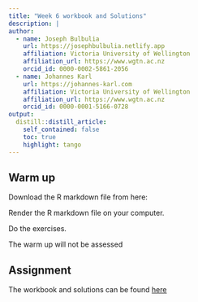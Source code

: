 ```yaml
---
title: "Week 6 workbook and Solutions"
description: |
author:
  - name: Joseph Bulbulia
    url: https://josephbulbulia.netlify.app
    affiliation: Victoria University of Wellington
    affiliation_url: https://www.wgtn.ac.nz
    orcid_id: 0000-0002-5861-2056
  - name: Johannes Karl 
    url: https://johannes-karl.com
    affiliation: Victoria University of Wellington
    affiliation_url: https://www.wgtn.ac.nz
    orcid_id: 0000-0001-5166-0728
output:
  distill::distill_article:
    self_contained: false
    toc: true
    highlight: tango
---
```



## Warm up

Download the R markdown file from here:

Render the R markdown file on your computer. 

Do the exercises. 

The warm up will not be assessed

## Assignment


The workbook and solutions can be found [here](https://dl.dropboxusercontent.com/s/iidlb4b33sr7ow2/workbook_6.Rmd?dl=0)





